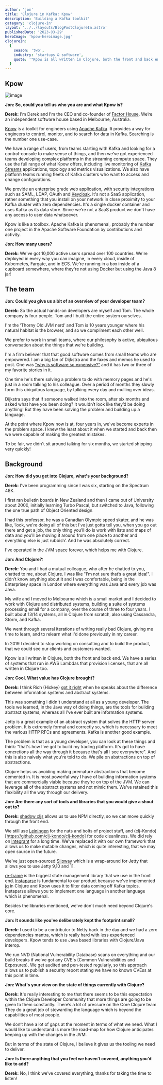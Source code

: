 ```yaml
---
author: 'jon'
title: 'Clojure in Kafka: Kpow'
description: 'Building a Kafka toolkit'
category: 'clojure-in'
layout: '../../layouts/BlogPostClojureIn.astro'
publishedDate: '2023-03-29'
heroImage: 'kpow-heroimage.jpg'
clojureIn:
  {
    season: 'two',
    industry: 'startups & software',
    quote: '"Kpow is all written in Clojure, both the front and back end."'
  }
---
```



## Kpow


<Image alt='image' src={si} />

**Jon: So, could you tell us who you are and what Kpow is?**

**Derek:** I'm Derek and I'm the CEO and co-founder of [Factor House](https://factorhouse.io/). We’re an independent software house based in Melbourne, Australia.

[Kpow](https://kpow.io/) is a toolkit for engineers using [Apache Kafka](https://kafka.apache.org/). It provides a way for engineers to control, monitor, and to search for data in Kafka. Searching is the number one use-case.

We have a range of users, from teams starting with Kafka and looking for a control-console to make sense of things, and then we've got experienced teams developing complex platforms in the streaming compute space. They use the full range of what Kpow offers, including live monitoring of [Kafka Streams](https://docs.confluent.io/platform/current/streams/index.html) applications, topology and metrics visualizations. We also have platform teams running fleets of Kafka clusters who want to access and change configurations.

We provide an enterprise grade web application, with security integrations such as SAML, LDAP, OAuth and [Keycloak](https://www.keycloak.org/). It's not a SaaS application, rather something that you install on your network in close proximity to your Kafka cluster with zero dependencies. It's a single docker container and uses Kafka as its data store. Since we're not a SaaS product we don't have any access to user data whatsoever.

Kpow is like a toolbox. Apache Kafka is phenomenal, probably the number one project in the Apache Software Foundation by contributions and activity.

**Jon: How many users?**

**Derek:** We've got 10,000 active users spread over 100 countries. We're deployed in every way you can imagine, in every cloud, inside of Kubernetes, Fargate, and in ECS. We're running in a box inside of a cupboard somewhere, where they're not using Docker but using the Java 8 jar!

## The team

**Jon: Could you give us a bit of an overview of your developer team?**

**Derek:** So the actual hands-on developers are myself and Tom. The whole company is four people. Tom and I built the entire system ourselves.

I'm the ‘Thorny Old JVM nerd’ and Tom is 10 years younger where his natural habitat is the browser, and so we compliment each other well.

We prefer to work in small teams, where our philosophy is active, ubiquitous conversation about the things that we're building.

I'm a firm believer that that good software comes from small teams who are empowered. I am a big fan of Dijkstra and the faxes and memos he used to post. One was ["why is software so expensive?"](https://www.cs.utexas.edu/users/EWD/transcriptions/EWD06xx/EWD648.html) and it has two or three of my favorite stories in it.

One time he's there solving a problem to do with memory pages and he's just in a room talking to his colleague. Over a period of months they slowly form this ubiquitous language, by talking every day and mulling over ideas.

Dijkstra says that if someone walked into the room, after six months and asked what have you been doing? It wouldn’t look like they’d be doing anything! But they have been solving the problem and building up a language.

At the point where Kpow now is at, four years in, we've become experts in the problem space. I knew the least about it when we started and back then we were capable of making the greatest mistakes.

To be fair, we didn't sit around talking for six months, we started shipping very quickly!

## Background

**Jon: How did you get into Clojure, what's your background?**

**Derek:** I've been programming since I was six, starting on the Spectrum 48K.

I first ran bulletin boards in New Zealand and then I came out of University about 2000, initially learning Turbo Pascal, but switched to Java, following the one true path of Object Oriented design.

I had this professor, he was a Canadian Olympic speed skater, and he was like, ‘look, we're doing all of this but I've just gotta tell you, when you go out there and get a job, the only thing you'll do is work with lists and maps of data and you'll be moving it around from one place to another and everything else is just rubbish’. And he was absolutely correct.

I've operated in the JVM space forever, which helps me with Clojure.

**Jon: And Clojure?:**

**Derek:** You and I had a mutual colleague, who after he chatted to you, chatted to me, about Clojure. I was like "I’m not sure that’s a great idea!". I didn’t know anything about it and I was comfortable, being in the Enterprisey space in London where everything was Java and every job was Java.

My wife and I moved to Melbourne which is a small market and I decided to work with Clojure and distributed systems, building a suite of systems processing email for a company, over the course of three to four years. I built about 13/14 systems, all in Clojure from scratch, also using Cassandra, Storm, and Kafka.

We went through several iterations of writing really bad Clojure, giving me time to learn, and to relearn what I'd done previously in my career.

In 2019 I decided to stop working on consulting and to build the product, that we could see our clients and customers wanted.

Kpow is all written in Clojure, both the front and back end. We have a series of systems that run in AWS Lambdas that provision licenses, that are all written in Clojure too.

**Jon: Cool. What value has Clojure brought?**

**Derek:** I think Rich (Hickey) [got it right](https://www.youtube.com/watch?v=ROor6_NGIWU) when he speaks about the difference between information systems and abstract systems.

This was something I didn't understand at all as a young developer. The tools we learned, in the Java way of doing things, are the tools for building abstract systems, whereas all I've ever built are information systems.

Jetty is a great example of an abstract system that solves the HTTP server problem. It is extremely formal and correctly so, which is necessary to meet the various HTTP RFCs and agreements. Kafka is another good example.

The problem is that as a young developer, you can look at these things and think: "that's how I've got to build my trading platform. It's got to have concretions all the way through it because that's all I see everywhere". And this is also naively what you're told to do. We pile on abstractions on top of abstractions.

Clojure helps us avoiding making premature abstractions that become cemented in. It is most powerful way I have of building information systems that are commercially viable because they're on top of the JVM. We can leverage all of the abstract systems and not mimic them. We've retained this flexibility all the way through our delivery.

**Jon: Are there any sort of tools and libraries that you would give a shout out to?**

**Derek:** [shadow cljs](https://github.com/thheller/shadow-cljs) allows us to use NPM directly, so we can move quickly through the front end.

We still use [Leiningen](https://leiningen.org/) for the nuts and bolts of project stuff, and (clj-Kondo)[https://github.com/clj-kondo/clj-kondo] for code cleanliness. We did rely on [Integrant](https://github.com/weavejester/integrant) for a long time. We've replaced it with our own framework that allows us to make mutable changes, which is quite interesting, that we may open source in the future.

We've just open-sourced [Slipway](https://github.com/factorhouse/slipway) which is a wrap-around for Jetty that allows you to use Jetty 9,10 and 11.

[re-frame](https://github.com/day8/re-frame) is the biggest state management library that we use in the front end. [Instaparse](https://github.com/Engelberg/instaparse) is fundamental to our product because we've implemented [jq](https://stedolan.github.io/jq/) in Clojure and Kpow uses it to filter data coming off Kafka topics. Instaparse allows you to implement one language in another language which is phenomenal.

Besides the libraries mentioned, we've don't much need beyond Clojure's core.

**Jon: It sounds like you've deliberately kept the footprint small?**

**Derek:** I used to be a contributor to Netty back in the day and we had a zero dependencies mantra, which is really hard with less experienced developers. Kpow tends to use Java based libraries with Clojure/Java interop.

We run NVD (National Vulnerability Database) scans on everything and our build breaks if we've got any CVE's (Common Vulnerabilities and Exposures). We get audited and pen-tested regularly, so this approach allows us to publish a security report stating we have no known CVEss at this point in time.

**Jon: What's your view on the state of things currently with Clojure?**

**Derek:** It's really interesting to me that there seems to be this expectation within the Clojure Developer Community that more things are going to be given to them constantly. There’s a lot of pressure on the Core Clojure team. They do a great job of stewarding the language which is beyond the capabilities of most people.

We don’t have a lot of gaps at the moment in terms of what we need. What I would like to understand is more the road-map for how Clojure anticipates keeping up with the changes in the JVM.

But in terms of the state of Clojure, I believe it gives us the tooling we need to deliver.

**Jon: Is there anything that you feel we haven’t covered, anything you’d like to add?**

**Derek:** No, I think we’ve covered everything, thanks for taking the time to listen!
